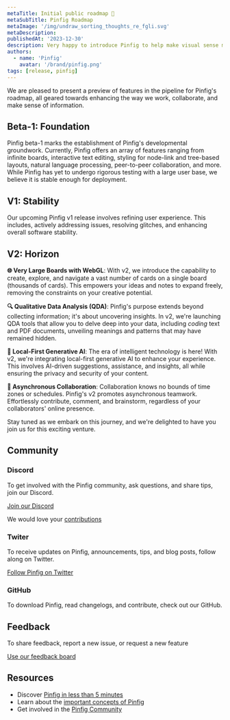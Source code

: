 ```yaml
---
metaTitle: Initial public roadmap 🥳
metaSubTitle: Pinfig Roadmap
metaImage: '/img/undraw_sorting_thoughts_re_fgli.svg'
metaDescription:
publishedAt: '2023-12-30'
description: Very happy to introduce Pinfig to help make visual sense making easier for everyday work.
authors:
  - name: 'Pinfig'
    avatar: '/brand/pinfig.png'
tags: [release, pinfig]
---
```


We are pleased to present a preview of features in the pipeline for Pinfig's roadmap, all geared towards enhancing the way we work, collaborate, and make sense of information.

## Beta-1: Foundation

Pinfig beta-1 marks the establishment of Pinfig's developmental groundwork. Currently, Pinfig offers an array of features ranging from infinite boards, interactive text editing, styling for node-link and tree-based layouts, natural language processing, peer-to-peer collaboration, and more. While Pinfig has yet to undergo rigorous testing with a large user base, we believe it is stable enough for deployment.

## V1: Stability

Our upcoming Pinfig v1 release involves refining user experience. This includes, actively addressing issues, resolving glitches, and enhancing overall software stability.

## V2: Horizon

**🌐 Very Large Boards with WebGL**: With v2, we introduce the capability to create, explore, and navigate a vast number of cards on a single board (thousands of cards). This empowers your ideas and notes to expand freely, removing the constraints on your creative potential.

**🔍 Qualitative Data Analysis (QDA)**: Pinfig's purpose extends beyond collecting information; it's about uncovering insights. In v2, we're launching QDA tools that allow you to delve deep into your data, including <em>coding</em> text and PDF documents, unveiling meanings and patterns that may have remained hidden.

**🤖 Local-First Generative AI**: The era of intelligent technology is here! With v2, we're integrating local-first generative AI to enhance your experience. This involves AI-driven suggestions, assistance, and insights, all while ensuring the privacy and security of your content.

**🤝 Asynchronous Collaboration**: Collaboration knows no bounds of time zones or schedules. Pinfig's v2 promotes asynchronous teamwork. Effortlessly contribute, comment, and brainstorm, regardless of your collaborators' online presence.

Stay tuned as we embark on this journey, and we're delighted to have you join us for this exciting venture.

## Community

### Discord

To get involved with the Pinfig community, ask questions, and share tips, join our Discord.

[Join our Discord](https://discord.com/invite/7Xb99uG)

We would love your [contributions](/community/contributing)

### Twiter

To receive updates on Pinfig, announcements, tips, and blog posts, follow along on Twitter.

[Follow Pinfig on Twitter](https://twitter.com/pinfignote)

### GitHub

To download Pinfig, read changelogs, and contribute, check out our GitHub.

## Feedback

To share feedback, report a new issue, or request a new feature

[Use our feedback board](/feedback/)

## Resources

- Discover [Pinfig in less than 5 minutes](/docs/overview/getting-started)
- Learn about the [important concepts of Pinfig](/docs/essentials/overview)
- Get involved in the [Pinfig Community](/community/overview/support)
